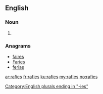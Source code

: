 ==English==

===Noun===
{{head|en|noun plural form}}

# {{plural of|rafie|lang=en}}

===Anagrams===
* [[faires#English|faires]]
* [[Faries#English|Faries]]
* [[ferias#English|ferias]]

[[Category:English plurals ending in "-ies"]]

[[ar:rafies]]
[[fr:rafies]]
[[ku:rafies]]
[[my:rafies]]
[[no:rafies]]